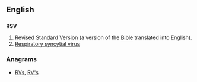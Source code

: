 ==English==

==={{initialism}}===
'''RSV'''

# Revised Standard Version (a version of the [[Bible]] translated into English).
# [[respiratory syncytial virus|Respiratory syncytial virus]]

===Anagrams===
* [[RVs#English|RVs]], [[RV's#English|RV's]]